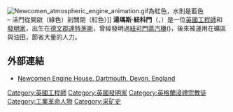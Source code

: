 [[File:Newcomen_atmospheric_engine_animation.gif|frame]]為紅色，水則是藍色<BR>– 活門從開啟（綠色）到關閉（紅色）]]
'''湯瑪斯·紐科門'''（{{lang-en|Thomas Newcomen}}，{{bd|1664年|2月24日|1729年|8月5日|catIdx=Newcomen}}）是一位[[英國|英國]][[工程師|工程師]]和[[發明家|發明家]]，出生在[[德文郡|德文郡]][[達特茅斯|達特茅斯]]，曾經發明過[[紐可門蒸汽機|紐可門蒸汽機]]({{le|紐科門蒸氣引擎|Newcomen atmospheric engine}})，後來被運用在礦區與油田，節省大量的人力。

== 外部連結 ==
* [https://web.archive.org/web/20080922212701/http://www.devon.gov.uk/newcomen_engine_house.htm Newcomen Engine House, Dartmouth, Devon, England]{{en icon}}

{{uK-bio-stub}}
{{工業革命}}
{{Authority control}}

{{DEFAULTSORT:Newcomen, Thomas}}
[[Category:英國工程師|Category:英國工程師]]
[[Category:英國發明家|Category:英國發明家]]
[[Category:英格蘭浸禮宗教徒|Category:英格蘭浸禮宗教徒]]
[[Category:工業革命人物|Category:工業革命人物]]
[[Category:采矿史|Category:采矿史]]